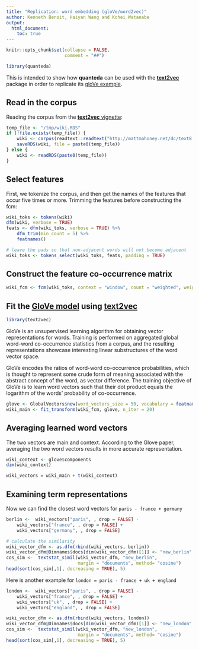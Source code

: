 ```yaml
---
title: "Replication: word embedding (gloVe/word2vec)"
author: Kenneth Benoit, Haiyan Wang and Kohei Watanabe
output: 
  html_document:
    toc: true
---
```


```r
knitr::opts_chunk$set(collapse = FALSE, 
                      comment = "##")
```

    
```r
library(quanteda)
```

This is intended to show how **quanteda** can be used with the [**text2vec**](http://text2vec.org) package in order to replicate its [gloVe example](http://text2vec.org/glove.html).

## Read in the corpus

Reading the corpus from the [**text2vec** vignette](http://text2vec.org/glove.html):
```r
temp_file <- "/tmp/wiki.RDS"
if (!file.exists(temp_file)) {
    wiki <- corpus(readtext::readtext("http://mattmahoney.net/dc/text8.zip", verbosity = 0))
    saveRDS(wiki, file = paste0(temp_file))
} else {
    wiki <- readRDS(paste0(temp_file))
}
```

## Select features

First, we tokenize the corpus, and then get the names of the features that occur five times or more.
Trimming the features before constructing the fcm:
```r
wiki_toks <- tokens(wiki)
dfm(wiki, verbose = TRUE)
feats <- dfm(wiki_toks, verbose = TRUE) %>% 
    dfm_trim(min_count = 5) %>%
    featnames()

# leave the pads so that non-adjacent words will not become adjacent
wiki_toks <- tokens_select(wiki_toks, feats, padding = TRUE)
```

## Construct the feature co-occurrence matrix

```r
wiki_fcm <- fcm(wiki_toks, context = "window", count = "weighted", weights = 1/(1:5), tri = TRUE)
```

## Fit the [GloVe model](https://nlp.stanford.edu/pubs/glove.pdf) using [**text2vec**](http://text2vec.org)

```r
library(text2vec)
```

GloVe is an unsupervised learning algorithm for obtaining vector representations for words. Training is performed on aggregated global word-word co-occurrence statistics from a corpus, and the resulting representations showcase interesting linear substructures of the word vector space.

GloVe encodes the ratios of word-word co-occurrence probabilities, which is thought to represent some crude form of meaning associated with the abstract concept of the word, as vector difference. The training objective of GloVe is to learn word vectors such that their dot product equals the logarithm of the words' probability of co-occurrence.  

```r
glove <- GlobalVectors$new(word_vectors_size = 50, vocabulary = featnames(wiki_fcm), x_max = 10)
wiki_main <- fit_transform(wiki_fcm, glove, n_iter = 20)
```

## Averaging learned word vectors

The two vectors are main and context. According to the Glove paper, averaging the two word vectors results in more accurate representation.

```r
wiki_context <- glove$components
dim(wiki_context)

wiki_vectors = wiki_main + t(wiki_context)
```

## Examining term representations

Now we can find the closest word vectors for `paris - france + germany`

```r
berlin <-  wiki_vectors["paris", , drop = FALSE] - 
    wiki_vectors["france", , drop = FALSE] + 
    wiki_vectors["germany", , drop = FALSE]

# calculate the similarity
wiki_vector_dfm <- as.dfm(rbind(wiki_vectors, berlin))
wiki_vector_dfm@Dimnames$docs[dim(wiki_vector_dfm)[1]] <- "new_berlin"
cos_sim <-  textstat_simil(wiki_vector_dfm, "new_berlin", 
                           margin = "documents", method= "cosine")
head(sort(cos_sim[,1], decreasing = TRUE), 5)
```

Here is another example for `london = paris - france + uk + england`

```r
london <-  wiki_vectors["paris", , drop = FALSE] - 
    wiki_vectors["france", , drop = FALSE] + 
    wiki_vectors["uk", , drop = FALSE] + 
    wiki_vectors["england", , drop = FALSE] 

wiki_vector_dfm <- as.dfm(rbind(wiki_vectors, london))
wiki_vector_dfm@Dimnames$docs[dim(wiki_vector_dfm)[1]] <- "new_london"
cos_sim <-  textstat_simil(wiki_vector_dfm, "new_london", 
                           margin = "documents", method= "cosine")
head(sort(cos_sim[,1], decreasing = TRUE), 5)
```
